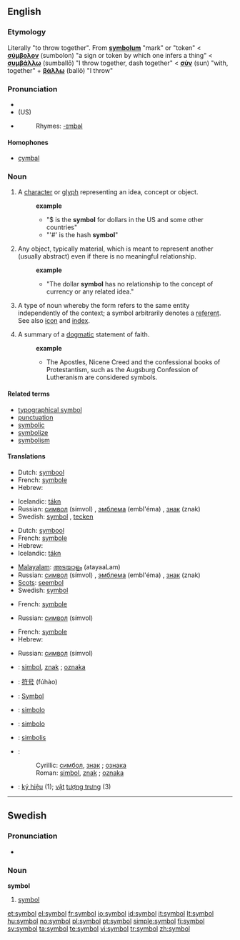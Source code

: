 {{see|Symbol}}
==English==
{{wikipedia|dab=Symbol (disambiguation)|mul=Symbol}}

===Etymology===
Literally "to throw together". From {{LL.}} '''[[symbolum]]''' "mark" or "token" < {{AGr.}} '''[[σύμβολον]]''' (sumbolon) "a sign or token by which one infers a thing" < '''[[συμβάλλω]]''' (sumballō) "I throw together, dash together" < '''[[σύν]]''' (sun) "with, together" + '''[[βάλλω]]''' (ballō) "I throw"

===Pronunciation===
* {{IPA|/sɪmbəɫ/}}
* (US) {{SAMPA|/sIm.bVl/}}
* {{audio|en-us-symbol.ogg|Audio (US)}}
*: Rhymes: [[Rhymes:English:-ɪmbəl|-ɪmbəl]]

====Homophones====
* [[cymbal]]

===Noun===
{{en-noun}}

# A [[character]] or [[glyph]] representing an idea, concept or object.
#: '''example'''
#:* "$ is the '''symbol''' for dollars in the US and some other countries"
#:* "'#' is the hash '''symbol'''"
# Any object, typically material, which is meant to represent another (usually abstract) even if there is no meaningful relationship.
#: '''example'''
#:* "The dollar '''symbol''' has no relationship to the concept of currency or any related idea."
# {{linguistics}} A type of noun whereby the form refers to the same entity independently of the context; a symbol arbitrarily denotes a [[referent]]. See also [[icon]] and [[index]].
# A summary of a [[dogmatic]] statement of faith.
#: '''example'''
#:* The Apostles, Nicene Creed and the confessional books of Protestantism, such as the Augsburg Confession of Lutheranism are considered symbols.

====Related terms====
* [[typographical symbol]]
* [[punctuation]]
* [[symbolic]]
* [[symbolize]]
* [[symbolism]]

====Translations====
{{trans-top|character or glyph}}
* Dutch: [[symbool]]
* French: [[symbole]] {{m}}
* Hebrew: {{he-translation|סמל|sémel}} {{m}}
{{trans-mid}}
* Icelandic: [[tákn]] {{n}}
* Russian: [[символ]] (símvol) {{m}}, [[эмблема]] (embl'éma) {{f}}, [[знак]] (znak) {{m}}
* Swedish: [[symbol#Swedish|symbol]] {{c}}, [[tecken]] {{n}}
{{trans-bottom}}

{{trans-top|object meant to represent another}}
* Dutch: [[symbool]]
* French: [[symbole]] {{m}}
* Hebrew: {{he-translation|סמל|sémel}} {{m}}
* Icelandic: [[tákn]] {{n}}
{{trans-mid}}
* [[Malayalam]]: [[അടയാളം]] (atayaaLam)
* Russian: [[символ]] (símvol) {{m}}, [[эмблема]] (embl'éma) {{f}}, [[знак]] (znak) {{m}}
* [[Scots]]: [[seembol]]
* Swedish: [[symbol#Swedish|symbol]] {{c}}
{{trans-bottom}}

{{trans-top|type of noun}}
* French: [[symbole]] {{m}}
{{trans-mid}}
* Russian: [[символ]] (símvol) {{m}}
{{trans-bottom}}

{{trans-top|summary of a dogmatic statement of faith}}
* French: [[symbole]] {{m}}
* Hebrew: {{he-translation|סממן|samemán}} {{m}}
{{trans-mid}}
* Russian: [[символ]] (símvol) {{m}}
{{trans-bottom}}

{{checktrans-top}}
* {{ttbc|Bosnian}}: [[simbol]], [[znak]] {{m}}; [[oznaka]] {{f}}
* {{ttbc|Chinese}}: [[符号]] (fúhào)
* {{ttbc|German}}: [[Symbol]] {{n}}
* {{ttbc|Ido}}: [[simbolo]]
* {{ttbc|Italian}}: [[simbolo]] {{m}}
* {{ttbc|Lithuanian}}: [[simbolis]] {{m}}
* {{ttbc|Serbian}}:
*: Cyrillic: [[симбол]], [[знак]] {{m}}; [[ознака]] {{f}}
*: Roman: [[simbol]], [[znak]] {{m}}; [[oznaka]] {{f}}
* {{ttbc|Vietnamese}}: [[ký hiệu]] (1); [[vật]] [[tượng trưng]] (3)
{{trans-bottom}}

----

==Swedish==

===Pronunciation===
*{{audio|Sv-symbol.ogg|audio}}

===Noun===
{{sv-noun-reg-r-c|2=symbole}}
'''symbol'''

# [[symbol#English|symbol]]

[[Category:Symbols| ]]

[[et:symbol]]
[[el:symbol]]
[[fr:symbol]]
[[io:symbol]]
[[id:symbol]]
[[it:symbol]]
[[lt:symbol]]
[[hu:symbol]]
[[no:symbol]]
[[pl:symbol]]
[[pt:symbol]]
[[simple:symbol]]
[[fi:symbol]]
[[sv:symbol]]
[[ta:symbol]]
[[te:symbol]]
[[vi:symbol]]
[[tr:symbol]]
[[zh:symbol]]